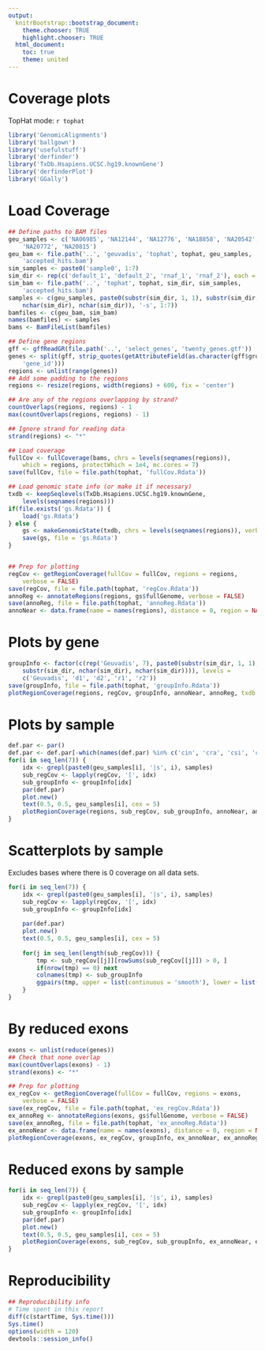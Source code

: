 ```yaml
---
output:
  knitrBootstrap::bootstrap_document:
    theme.chooser: TRUE
    highlight.chooser: TRUE
  html_document:
    toc: true
    theme: united
---
```


Coverage plots
==============

TopHat mode: `r tophat`

```r
library('GenomicAlignments')
library('ballgown')
library('usefulstuff')
library('derfinder')
library('TxDb.Hsapiens.UCSC.hg19.knownGene')
library('derfinderPlot')
library('GGally')
```


# Load Coverage



```r
## Define paths to BAM files
geu_samples <- c('NA06985', 'NA12144', 'NA12776', 'NA18858', 'NA20542', 
    'NA20772', 'NA20815')
geu_bam <- file.path('..', 'geuvadis', 'tophat', tophat, geu_samples, 
    'accepted_hits.bam')
sim_samples <- paste0('sample0', 1:7)
sim_dir <- rep(c('default_1', 'default_2', 'rnaf_1', 'rnaf_2'), each = 7)
sim_bam <- file.path('..', 'tophat', tophat, sim_dir, sim_samples, 
    'accepted_hits.bam')
samples <- c(geu_samples, paste0(substr(sim_dir, 1, 1), substr(sim_dir, 
    nchar(sim_dir), nchar(sim_dir)), '-s', 1:7))
bamfiles <- c(geu_bam, sim_bam)
names(bamfiles) <- samples
bams <- BamFileList(bamfiles)

## Define gene regions
gff <- gffReadGR(file.path('..', 'select_genes', 'twenty_genes.gtf'))
genes <- split(gff, strip_quotes(getAttributeField(as.character(gff$group),     
    'gene_id')))
regions <- unlist(range(genes))
## Add some padding to the regions
regions <- resize(regions, width(regions) + 600, fix = 'center')

## Are any of the regions overlapping by strand?
countOverlaps(regions, regions) - 1
max(countOverlaps(regions, regions) - 1)

## Ignore strand for reading data
strand(regions) <- "*"

## Load coverage
fullCov <- fullCoverage(bams, chrs = levels(seqnames(regions)),
    which = regions, protectWhich = 1e4, mc.cores = 7)
save(fullCov, file = file.path(tophat, 'fullCov.Rdata'))

## Load genomic state info (or make it if necessary)
txdb <- keepSeqlevels(TxDb.Hsapiens.UCSC.hg19.knownGene, 
    levels(seqnames(regions)))
if(file.exists('gs.Rdata')) {
    load('gs.Rdata')
} else {
    gs <- makeGenomicState(txdb, chrs = levels(seqnames(regions)), verbose = FALSE)
    save(gs, file = 'gs.Rdata')
}


## Prep for plotting
regCov <- getRegionCoverage(fullCov = fullCov, regions = regions,
    verbose = FALSE)
save(regCov, file = file.path(tophat, 'regCov.Rdata'))
annoReg <- annotateRegions(regions, gs$fullGenome, verbose = FALSE)
save(annoReg, file = file.path(tophat, 'annoReg.Rdata'))
annoNear <- data.frame(name = names(regions), distance = 0, region = NA)
```

# Plots by gene

```r
groupInfo <- factor(c(rep('Geuvadis', 7), paste0(substr(sim_dir, 1, 1),
    substr(sim_dir, nchar(sim_dir), nchar(sim_dir)))), levels = 
    c('Geuvadis', 'd1', 'd2', 'r1', 'r2'))
save(groupInfo, file = file.path(tophat, 'groupInfo.Rdata'))
plotRegionCoverage(regions, regCov, groupInfo, annoNear, annoReg, txdb = txdb, scalefac = 1, ask = FALSE)
```

# Plots by sample

```r
def.par <- par()
def.par <- def.par[-which(names(def.par) %in% c('cin', 'cra', 'csi', 'cxy', 'din', 'page'))]
for(i in seq_len(7)) {
    idx <- grepl(paste0(geu_samples[i], '|s', i), samples)
    sub_regCov <- lapply(regCov, '[', idx)
    sub_groupInfo <- groupInfo[idx]
    par(def.par)
    plot.new()
    text(0.5, 0.5, geu_samples[i], cex = 5)
    plotRegionCoverage(regions, sub_regCov, sub_groupInfo, annoNear, annoReg, txdb = txdb, scalefac = 1, ask = FALSE)
}
```

# Scatterplots by sample

Excludes bases where there is 0 coverage on all data sets.

```r
for(i in seq_len(7)) {
    idx <- grepl(paste0(geu_samples[i], '|s', i), samples)
    sub_regCov <- lapply(regCov, '[', idx)
    sub_groupInfo <- groupInfo[idx]
    
    par(def.par)
    plot.new()
    text(0.5, 0.5, geu_samples[i], cex = 5)
    
    for(j in seq_len(length(sub_regCov))) {
        tmp <- sub_regCov[[j]][rowSums(sub_regCov[[j]]) > 0, ]
        if(nrow(tmp) == 0) next
        colnames(tmp) <- sub_groupInfo
        ggpairs(tmp, upper = list(continuous = 'smooth'), lower = list(continuous = 'cor'), title = names(sub_regCov)[j])
    }
}
```

# By reduced exons

```r
exons <- unlist(reduce(genes))
## Check that none overlap
max(countOverlaps(exons) - 1)
strand(exons) <- "*"

## Prep for plotting
ex_regCov <- getRegionCoverage(fullCov = fullCov, regions = exons,
    verbose = FALSE)
save(ex_regCov, file = file.path(tophat, 'ex_regCov.Rdata'))
ex_annoReg <- annotateRegions(exons, gs$fullGenome, verbose = FALSE)
save(ex_annoReg, file = file.path(tophat, 'ex_annoReg.Rdata'))
ex_annoNear <- data.frame(name = names(exons), distance = 0, region = NA)
plotRegionCoverage(exons, ex_regCov, groupInfo, ex_annoNear, ex_annoReg, txdb = txdb, scalefac = 1, ask = FALSE)
```

# Reduced exons by sample

```r
for(i in seq_len(7)) {
    idx <- grepl(paste0(geu_samples[i], '|s', i), samples)
    sub_regCov <- lapply(ex_regCov, '[', idx)
    sub_groupInfo <- groupInfo[idx]
    par(def.par)
    plot.new()
    text(0.5, 0.5, geu_samples[i], cex = 5)
    plotRegionCoverage(exons, sub_regCov, sub_groupInfo, ex_annoNear, ex_annoReg, txdb = txdb, scalefac = 1, ask = FALSE)
}
```



# Reproducibility

```r
## Reproducibility info
# Time spent in this report
diff(c(startTime, Sys.time()))
Sys.time()
options(width = 120)
devtools::session_info()
```